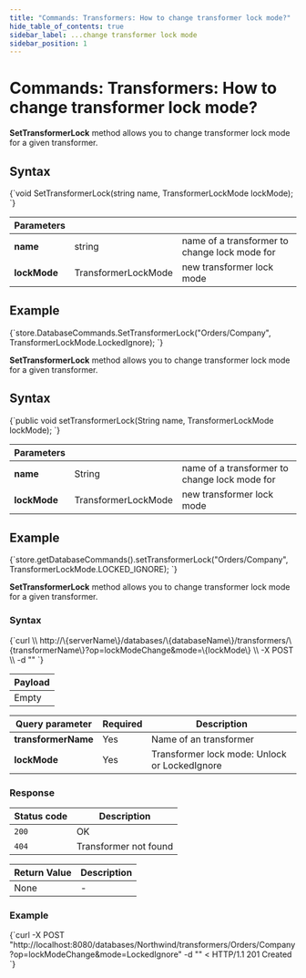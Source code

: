 ---
title: "Commands: Transformers: How to change transformer lock mode?"
hide_table_of_contents: true
sidebar_label: ...change transformer lock mode
sidebar_position: 1
---




# Commands: Transformers: How to change transformer lock mode?
<LanguageSwitcher supportedLanguages={supportedLanguages} />
<LanguageContent language="csharp">


**SetTransformerLock** method allows you to change transformer lock mode for a given transformer.

## Syntax

<TabItem value="change_transformer_lock_1" label="change_transformer_lock_1">
<CodeBlock language="csharp">
{`void SetTransformerLock(string name, TransformerLockMode lockMode);
`}
</CodeBlock>
</TabItem>

| Parameters | | |
| ------------- | ------------- | ----- |
| **name** | string | name of a transformer to change lock mode for |
| **lockMode** | TransformerLockMode | new transformer lock mode |

## Example

<TabItem value="change_transformer_lock_2" label="change_transformer_lock_2">
<CodeBlock language="csharp">
{`store.DatabaseCommands.SetTransformerLock("Orders/Company", TransformerLockMode.LockedIgnore);
`}
</CodeBlock>
</TabItem>


</LanguageContent>
<LanguageContent language="java">


**SetTransformerLock** method allows you to change transformer lock mode for a given transformer.

## Syntax

<TabItem value="change_transformer_lock_1" label="change_transformer_lock_1">
<CodeBlock language="java">
{`public void setTransformerLock(String name, TransformerLockMode lockMode);
`}
</CodeBlock>
</TabItem>

| Parameters | | |
| ------------- | ------------- | ----- |
| **name** | String | name of a transformer to change lock mode for |
| **lockMode** | TransformerLockMode | new transformer lock mode |

## Example

<TabItem value="change_transformer_lock_2" label="change_transformer_lock_2">
<CodeBlock language="java">
{`store.getDatabaseCommands().setTransformerLock("Orders/Company", TransformerLockMode.LOCKED_IGNORE);
`}
</CodeBlock>
</TabItem>


</LanguageContent>
<LanguageContent language="http">


**SetTransformerLock** method allows you to change transformer lock mode for a given transformer.

### Syntax

<TabItem value="json" label="json">
<CodeBlock language="json">
{`curl \\
	http://\{serverName\}/databases/\{databaseName\}/transformers/\{transformerName\}?op=lockModeChange&mode=\{lockMode\} \\
	-X POST \\
	-d ""
`}
</CodeBlock>
</TabItem>

| Payload |
| ------- |
| Empty |

| Query parameter | Required | Description |
| ------------- | -- | ---- |
| **transformerName** | Yes | Name of an transformer |
| **lockMode** | Yes | Transformer lock mode: Unlock or LockedIgnore |

### Response

| Status code | Description |
| ----------- | - |
| `200` | OK |
| `404` | Transformer not found |

| Return Value | Description |
| ------------- | ----- |
| None | - |

### Example

<TabItem value="json" label="json">
<CodeBlock language="json">
{`curl -X POST "http://localhost:8080/databases/Northwind/transformers/Orders/Company?op=lockModeChange&mode=LockedIgnore" -d ""
< HTTP/1.1 201 Created
`}
</CodeBlock>
</TabItem>


</LanguageContent>

<!---
- [How to change index lock mode?](../../../../client-api/commands/indexes/how-to/change-index-lock-mode)

-->